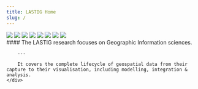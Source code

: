 ```yaml
---
title: LASTIG Home
slug: /
---
```


<div className={homeTopContainer}>
    <div className={columnContainer}>
        <Slider infinite="true" autoplay="true" className="overflow-hidden">
            <img src="https://www.umr-lastig.fr/img/lastig_1920_EN.png" />
            <img src="https://www.umr-lastig.fr/img/lastig_crop1.jpeg" />
            <img src="https://www.umr-lastig.fr/img/Labo_2021_03_18_bis.png" />
            <img src="https://www.umr-lastig.fr/img/larzac1.png" />
            <img src="https://www.umr-lastig.fr/img/GautierLobo_covid_2021.png" />
            <img src="https://www.umr-lastig.fr/img/panop.png" />
            <img src="https://www.umr-lastig.fr/img/dti3d.jpg" />
            <img src="https://www.umr-lastig.fr/img/trees.png" />
        </Slider>
    </div>
    <div className={columnContainer}>
        #### The LASTIG research focuses on Geographic Information sciences.
        
        ---

        It covers the complete lifecycle of geospatial data from their capture to their visualisation, including modelling, integration & analysis.
    </div>
</div>

